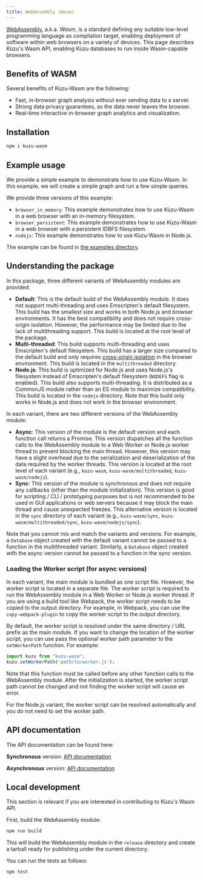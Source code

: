 ```yaml
---
title: WebAssembly (Wasm)
---
```


[WebAssembly](https://webassembly.org/), a.k.a. _Wasm_, is a standard defining any suitable low-level
programming language as compilation target, enabling deployment of software within web browsers on a variety
of devices. This page describes Kùzu's Wasm API, enabling Kùzu databases to run inside Wasm-capable
browsers.

## Benefits of WASM

Several benefits of Kùzu-Wasm are the following:

- Fast, in-browser graph analysis without ever sending data to a server.
- Strong data privacy guarantees, as the data never leaves the browser.
- Real-time interactive in-browser graph analytics and visualization.

## Installation

```bash
npm i kuzu-wasm
```

## Example usage

We provide a simple example to demonstrate how to use Kùzu-Wasm. In this example, we will create a simple graph and run a few simple queries.

We provide three versions of this example: 
- `browser_in_memory`: This example demonstrates how to use Kùzu-Wasm in a web browser with an in-memory filesystem.
- `browser_persistent`: This example demonstrates how to use Kùzu-Wasm in a web browser with a persistent IDBFS filesystem.
- `nodejs`: This example demonstrates how to use Kùzu-Wasm in Node.js.

The example can be found in [the examples directory](https://github.com/kuzudb/kuzu/tree/master/tools/wasm/examples).

## Understanding the package

In this package, three different variants of WebAssembly modules are provided:
- **Default**: This is the default build of the WebAssembly module. It does not support multi-threading and uses Emscripten's default filesystem. This build has the smallest size and works in both Node.js and browser environments. It has the best compatibility and does not require cross-origin isolation. However, the performance may be limited due to the lack of multithreading support. This build is located at the root level of the package.
- **Multi-threaded**: This build supports multi-threading and uses Emscripten's default filesystem. This build has a larger size compared to the default build and only requires [cross-origin isolation](https://web.dev/articles/cross-origin-isolation-guide) in the browser environment. This build is located in the `multithreaded` directory.
- **Node.js**: This build is optimized for Node.js and uses Node.js's filesystem instead of Emscripten's default filesystem (`NODEFS` flag is enabled). This build also supports multi-threading. It is distributed as a CommonJS module rather than an ES module to maximize compatibility. This build is located in the `nodejs` directory. Note that this build only works in Node.js and does not work in the browser environment.

In each variant, there are two different versions of the WebAssembly module:
- **Async**: This version of the module is the default version and each function call returns a Promise. This version dispatches all the function calls to the WebAssembly module to a Web Worker or Node.js worker thread to prevent blocking the main thread. However, this version may have a slight overhead due to the serialization and deserialization of the data required by the worker threads. This version is located at the root level of each variant (e.g., `kuzu-wasm`, `kuzu-wasm/multithreaded`, `kuzu-wasm/nodejs`).
- **Sync**: This version of the module is synchronous and does not require any callbacks (other than the module initialization). This version is good for scripting / CLI / prototyping purposes but is not recommended to be used in GUI applications or web servers because it may block the main thread and cause unexpected freezes. This alternative version is located in the `sync` directory of each variant (e.g., `kuzu-wasm/sync`, `kuzu-wasm/multithreaded/sync`, `kuzu-wasm/nodejs/sync`).

Note that you cannot mix and match the variants and versions. For example, a `Database` object created with the default variant cannot be passed to a function in the multithreaded variant. Similarly, a `Database` object created with the async version cannot be passed to a function in the sync version.

### Loading the Worker script (for async versions)
In each variant, the main module is bundled as one script file. However, the worker script is located in a separate file. The worker script is required to run the WebAssembly module in a Web Worker or Node.js worker thread. If you are using a build tool like Webpack, the worker script needs to be copied to the output directory. For example, in Webpack, you can use the `copy-webpack-plugin` to copy the worker script to the output directory. 

By default, the worker script is resolved under the same directory / URL prefix as the main module. If you want to change the location of the worker script, you can use pass the optional worker path parameter to the `setWorkerPath` function. For example:
```javascript
import kuzu from "kuzu-wasm";
kuzu.setWorkerPath('path/to/worker.js');
```

Note that this function must be called before any other function calls to the WebAssembly module. After the initialization is started, the worker script path cannot be changed and not finding the worker script will cause an error.

For the Node.js variant, the worker script can be resolved automatically and you do not need to set the worker path.

## API documentation
The API documentation can be found here:

**Synchronous** version: [API documentation](https://kuzudb.com/api-docs/wasm/sync/)

**Asynchronous** version: [API documentation](https://kuzudb.com/api-docs/wasm/async/)

## Local development

This section is relevant if you are interested in contributing to Kùzu's Wasm API.

First, build the WebAssembly module:

```bash
npm run build
```

This will build the WebAssembly module in the `release` directory and create a tarball ready for publishing under the current directory.

You can run the tests as follows:

```bash
npm test
```
